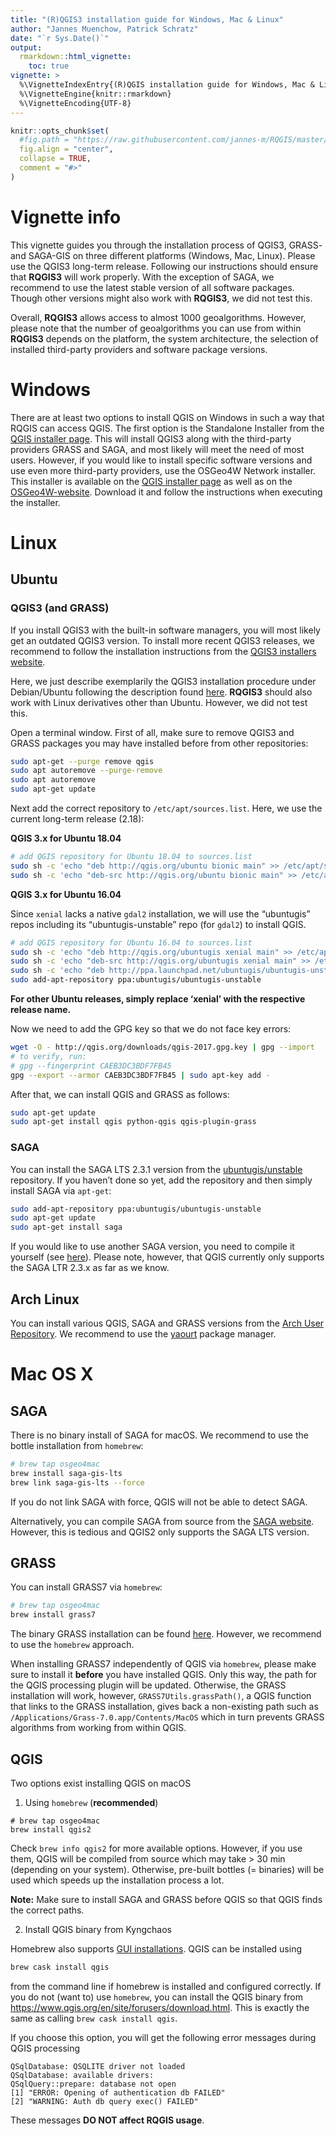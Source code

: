 ```yaml
---
title: "(R)QGIS3 installation guide for Windows, Mac & Linux"
author: "Jannes Muenchow, Patrick Schratz"
date: "`r Sys.Date()`"
output: 
  rmarkdown::html_vignette:
    toc: true
vignette: >
  %\VignetteIndexEntry{(R)QGIS installation guide for Windows, Mac & Linux"}
  %\VignetteEngine{knitr::rmarkdown}
  %\VignetteEncoding{UTF-8}
---
```


```r
knitr::opts_chunk$set(
  #fig.path = "https://raw.githubusercontent.com/jannes-m/RQGIS/master/figures/",
  fig.align = "center",
  collapse = TRUE,
  comment = "#>"
)
```


# Vignette info
This vignette guides you through the installation process of QGIS3, GRASS- and SAGA-GIS on three different platforms (Windows, Mac, Linux). 
Please use the QGIS3 long-term release.
Following our instructions should ensure that **RQGIS3** will work properly. 
With the exception of SAGA, we recommend to use the latest stable version of all software packages. 
Though other versions might also work with **RQGIS3**, we did not test this.

Overall, **RQGIS3** allows access to almost 1000 geoalgorithms.
However, please note that the number of geoalgorithms you can use from within **RQGIS3** depends on the platform, the system architecture, the selection of installed third-party providers and software package versions.

# Windows

There are at least two options to install QGIS on Windows in such a way that RQGIS can access QGIS.
The first option is the Standalone Installer from the [QGIS installer page](https://www.qgis.org/en/site/forusers/download.html). 
This will install QGIS3 along with the third-party providers GRASS and SAGA, and most likely will meet the need of most users.
However, if you would like to install specific software versions and use even more third-party providers, use the OSGeo4W Network installer. 
This installer is available on the [QGIS installer page](https://www.qgis.org/en/site/forusers/download.html) as well as on the [OSGeo4W-website](http://trac.osgeo.org/osgeo4w/). 
Download it and follow the instructions when executing the installer.

# Linux

## Ubuntu

### QGIS3 (and GRASS)
If you install QGIS3 with the built-in software managers, you will most likely get an outdated QGIS3 version. 
To install more recent QGIS3 releases, we recommend to follow the installation instructions from the [QGIS3 installers website](https://www.qgis.org/en/site/forusers/alldownloads.html). 

Here, we just describe exemplarily the QGIS3 installation procedure under Debian/Ubuntu following the description found [here](https://www.qgis.org/en/site/forusers/alldownloads.html#debian-ubuntu).
**RQGIS3** should also work with Linux derivatives other than Ubuntu.
However, we did not test this.

Open a terminal window. 
First of all, make sure to remove QGIS3 and GRASS packages you may have installed before from other repositories:

<!--http://gis.stackexchange.com/questions/167472/qgis-2-8-ubuntu-14-04-installation-issues-terminal-command-attempts-to-install-->
```sh 
sudo apt-get --purge remove qgis
sudo apt autoremove --purge-remove 
sudo apt autoremove
sudo apt-get update
```

Next add the correct repository to `/etc/apt/sources.list`.
Here, we use the current long-term release (2.18):

**QGIS 3.x for Ubuntu 18.04**

```sh
# add QGIS repository for Ubuntu 18.04 to sources.list
sudo sh -c 'echo "deb http://qgis.org/ubuntu bionic main" >> /etc/apt/sources.list'
sudo sh -c 'echo "deb-src http://qgis.org/ubuntu bionic main" >> /etc/apt/sources.list'
```

**QGIS 3.x for Ubuntu 16.04**

Since `xenial` lacks a native `gdal2` installation, we will use the "ubuntugis" repos including its "ubuntugis-unstable" repo (for `gdal2`) to install QGIS.

```sh
# add QGIS repository for Ubuntu 16.04 to sources.list
sudo sh -c 'echo "deb http://qgis.org/ubuntugis xenial main" >> /etc/apt/sources.list'
sudo sh -c 'echo "deb-src http://qgis.org/ubuntugis xenial main" >> /etc/apt/sources.list'
sudo sh -c 'echo "deb http://ppa.launchpad.net/ubuntugis/ubuntugis-unstable/ubuntu xenial main" >> /etc/apt/sources.list'
sudo add-apt-repository ppa:ubuntugis/ubuntugis-unstable
```

**For other Ubuntu releases, simply replace 'xenial' with the respective release name.**

Now we need to add the GPG key so that we do not face key errors:

```sh
wget -O - http://qgis.org/downloads/qgis-2017.gpg.key | gpg --import
# to verify, run:
# gpg --fingerprint CAEB3DC3BDF7FB45
gpg --export --armor CAEB3DC3BDF7FB45 | sudo apt-key add -
```

After that, we can install QGIS and GRASS as follows:

```sh
sudo apt-get update
sudo apt-get install qgis python-qgis qgis-plugin-grass
```

### SAGA

You can install the SAGA LTS 2.3.1 version from the [ubuntugis/unstable](https://launchpad.net/~ubuntugis/+archive/ubuntu/ubuntugis-unstable) repository.
If you haven't done so yet, add the repository and then simply install SAGA via `apt-get`:

```sh
sudo add-apt-repository ppa:ubuntugis/ubuntugis-unstable
sudo apt-get update
sudo apt-get install saga
```

<!---
To use SAGA functions within (R)QGIS, you naturally need to install SAGA GIS. To install the most recent SAGA version, simply execute the following lines in a terminal window: 

```sh
sudo add-apt-repository ppa:johanvdw/saga-gis  
sudo apt-get update
sudo apt-get install saga
```
sudo add-apt-repository --remove ppa:johanvdw/saga-gis
--->

If you would like to use another SAGA version, you need to compile it yourself (see [here](https://sourceforge.net/p/saga-gis/wiki/Compiling%20SAGA%20on%20Linux/)). 
Please note, however, that QGIS currently only supports the SAGA LTR 2.3.x as far as we know.

<!--
After the installation you will find the SAGA algorithms in the processing toolbox of the QGIS GUI (this might not be true for SAGA >= 2.2.1 see further below). 
Prior to the SAGA installation, we need to install various dependencies required by SAGA.
Here, we just quickly show how to install SAGA and its dependencies under Ubuntu. Please refer to this [page](https://sourceforge.net/p/saga-gis/wiki/Compiling%20SAGA%20on%20Linux/) for a more comprehensive SAGA installation guide.
Please note that we here simply reproduce in great parts a copy of this guide.

First of all, install all necessary SAGA dependencies and a few compilation and configuration tools:

```sh
sudo apt-get install libwxgtk3.0-dev libtiff5-dev libgdal-dev libproj-dev libjasper-dev libexpat1-dev wx-common libexpat1-dev libogdi3.2-dev unixodbc-dev

# compilation and configuration tools
sudo apt-get install g++ make automake libtool git
```

Next, we would like to download a specific SAGA version. 
Check out the various available versions [here](https://sourceforge.net/projects/saga-gis/files/). 
Here, we will download SAGA 2.3.1 into our home directory, unpack it and change the working directory to the unpacked folder:

```sh
wget -O /home/<YourUserName>/saga-git "https://sourceforge.net/projects/saga-gis/files/SAGA%20-%202.3/SAGA%202.3.1/saga_2.3.1.tar.gz"
cd /home/<YourUserName>
sudo tar -xvzf saga-git
cd saga-2.3.1
```
Having done so, we are ready to compile SAGA:

```sh
sudo autoreconf -i
sudo ./configure
sudo make
sudo make install
```

To check if SAGA was successfully compiled, run:

```
saga_cmd
saga_gui
```

Sometimes `saga_gui` produces following error message:

```sh
saga_gui: error while loading shared libraries: libsaga_gdi-2.3.1.so: cannot open shared object file: No such file or directory
```
In this case, you have to enable the SAGA GUI by specifying the path where `libsaga_gdi-2.3.1.so` is located:
```sh
export LD_LIBRARY_PATH=/usr/local/lib:$LD_LIBRARY_PATH
saga_gui
```

Using SAGA >= 2.2.1 you might encounter following message in the Processing log when opening QGIS: 
`Problem with SAGA installation: installed SAGA version (2.3.1) is not supported`. 
Though in this case SAGA is not available in the processing toolbox, you might still able to use it 
via the QGIS Python API and therefore also with RQGIS.
Please note that SAGA 2.3.1 is the latest SAGA version supported by QGIS (2.14 and 2.18).

In case you would like to uninstall SAGA, type:

```sh
cd /home/<YourUserName>/saga-2.3.1
sudo make uninstall
```
--> 

<!--
### Orfeo Toolbox (OTB)

You can download the Orfeo Toolbox from [here](https://www.orfeo-toolbox.org/download/).
We save the .run-script to the Desktop. Of course, you might select any other accesible folder.
Next, we create a folder named "Applications" to which we move the .run script. Finally, we install OTB. 
Please note that so far there is only a **64-bit** OTB version available.
This version does not work on 32-bit machines!

```sh
mkdir /home/<YourUserName>/Applications/
mv /home/<YourUserName>/Desktop/<filename> /home/<YourUserName>/Applications
sh /home/<YourUserName>/Applications/<NameOfScript>
```
(R)QGIS assumes that the "OTB applications folder" is located at "/usr/lib/otb/applications" (see also [QGIS manual](https://docs.qgis.org/2.14/en/docs/user_manual/processing/3rdParty.html#orfeo-toolbox)). 
Therefore, we need to move the OTB installation to the corresponding folder: 

```sh
# move applications folder
sudo mv /home/<YourUserName>/Applications/<YourOTBInstallation>/lib/otb /usr/lib/
# commandline tools
cp -a /home/<YourUserName>/Applications/<YourOTBInstallation>/bin/. /usr/bin
```
OTB algorithms should be now availabe in the "Processing Toolbox" and in RQGIS (use `find_algorithms()` to check). 
Finally, we clean up after ourselves by deleting the previously created Applications folder:

```sh
rmdir /home/<YourUserName>/Applications/
```
--> 

## Arch Linux

You can install various QGIS, SAGA and GRASS versions from the [Arch User Repository](https://aur.archlinux.org/). 
We recommend to use the [yaourt](https://wiki.archlinux.de/title/Yaourt) package manager.

# Mac OS X

## SAGA

There is no binary install of SAGA for macOS.
We recommend to use the bottle installation from `homebrew`:

```sh
# brew tap osgeo4mac
brew install saga-gis-lts
brew link saga-gis-lts --force
```

If you do not link SAGA with force, QGIS will not be able to detect SAGA.

Alternatively, you can compile SAGA from source from the [SAGA website](https://sourceforge.net/projects/saga-gis/files/). 
However, this is tedious and QGIS2 only supports the SAGA LTS version.

## GRASS

You can install GRASS7 via `homebrew`:

```sh
# brew tap osgeo4mac
brew install grass7
```

The binary GRASS installation can be found [here](https://grass.osgeo.org/download/software/mac-osx/). 
However, we recommend to use the `homebrew` approach.

When installing GRASS7 independently of QGIS via `homebrew`, please make sure to install it **before** you have installed QGIS.
Only this way, the path for the QGIS processing plugin will be updated.
Otherwise, the GRASS installation will work, however, `GRASS7Utils.grassPath()`, a QGIS function that links to the GRASS installation, gives back a non-existing path such as `/Applications/Grass-7.0.app/Contents/MacOS` which in turn prevents GRASS algorithms from working from within QGIS.

## QGIS

Two options exist installing QGIS on macOS

1. Using `homebrew` (**recommended**)

```
# brew tap osgeo4mac
brew install qgis2
```

Check `brew info qgis2` for more available options. 
However, if you use them, QGIS will be compiled from source which may take > 30 min (depending on your system).
Otherwise, pre-built bottles (= binaries) will be used which speeds up the installation process a lot.

**Note:** Make sure to install SAGA and GRASS before QGIS so that QGIS finds the correct paths.

2. Install QGIS binary from Kyngchaos

Homebrew also supports [GUI installations](https://caskroom.github.io/). 
QGIS can be installed using 

```sh
brew cask install qgis
```

from the command line if homebrew is installed and configured correctly. 
If you do not (want to) use `homebrew`, you can install the QGIS binary from [https://www.qgis.org/en/site/forusers/download.html](https://www.qgis.org/en/site/forusers/download.html). 
This is exactly the same as calling `brew cask install qgis`.

If you choose this option, you will get the following error messages during QGIS processing

```
QSqlDatabase: QSQLITE driver not loaded
QSqlDatabase: available drivers:
QSqlQuery::prepare: database not open
[1] "ERROR: Opening of authentication db FAILED"
[2] "WARNING: Auth db query exec() FAILED"
```

These messages **DO NOT affect RQGIS usage**. 
